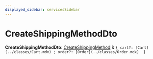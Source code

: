 ```yaml
---
displayed_sidebar: servicesSidebar
---
```



# CreateShippingMethodDto

 **CreateShippingMethodDto**: [CreateShippingMethod](CreateShippingMethod.mdx) & ``{ cart?: [Cart](../classes/Cart.mdx) ; order?: [Order](../classes/Order.mdx)  }``
